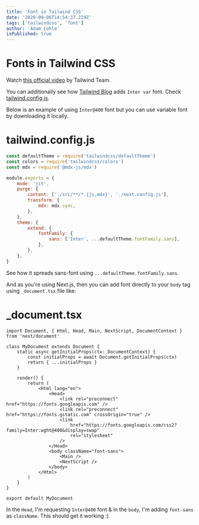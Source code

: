 ```yaml
---
title: 'Font in Tailwind CSS'
date: '2020-09-06T14:54:37.229Z'
tags: ['tailwindcss', 'font']
author: 'Adam Cohle'
isPublished: true
---
```


# Fonts in Tailwind CSS

Watch [this official video](https://www.youtube.com/watch?v=sOnBG2wUm1s) by Tailwind Team.

You can additionally see how [Tailwind Blog](https://blog.tailwindcss.com) adds `Inter var` font. Check [tailwind.config.js](https://github.com/tailwindlabs/blog.tailwindcss.com/blob/master/tailwind.config.js).

Below is an example of using `Inter@400` font but you can use variable font by downloading it locally.

# tailwind.config.js

```js
const defaultTheme = require('tailwindcss/defaultTheme')
const colors = require('tailwindcss/colors')
const mdx = require('@mdx-js/mdx')

module.exports = {
	mode: 'jit',
	purge: {
		content: ['./src/**/*.{js,mdx}', './next.config.js'],
		transform: {
			mdx: mdx.sync,
		},
	},
	theme: {
		extend: {
			fontFamily: {
				sans: ['Inter', ...defaultTheme.fontFamily.sans],
			},
		},
	},
}
```

See how it spreads sans-font using `...defaultTheme.fontFamily.sans`.

And as you're using Next.js, then you can add font directly to your `body` tag using `_document.tsx` file like:

# \_document.tsx

```tsx
import Document, { Html, Head, Main, NextScript, DocumentContext } from 'next/document'

class MyDocument extends Document {
	static async getInitialProps(ctx: DocumentContext) {
		const initialProps = await Document.getInitialProps(ctx)
		return { ...initialProps }
	}

	render() {
		return (
			<Html lang="en">
				<Head>
					<link rel="preconnect" href="https://fonts.googleapis.com" />
					<link rel="preconnect" href="https://fonts.gstatic.com" crossOrigin="true" />
					<link
						href="https://fonts.googleapis.com/css2?family=Inter:wght@400&display=swap"
						rel="stylesheet"
					/>
				</Head>
				<body className="font-sans">
					<Main />
					<NextScript />
				</body>
			</Html>
		)
	}
}

export default MyDocument
```

In the `Head`, I'm requesting `Inter@400` font & in the `body`, I'm adding `font-sans` as `className`. This should get it working :)
